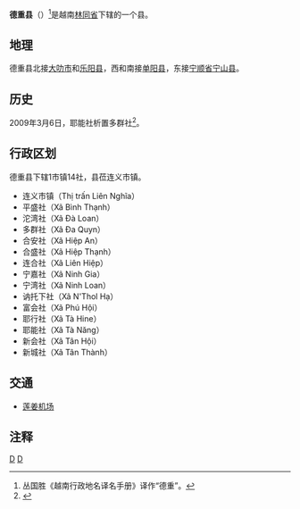 {{Infobox Settlement
|name                   = 德重县
|settlement_type        = 县
|official_name          = 
|other_name             = 
|native_name            = {{lang|vi|Huyện Đức Trọng}}
|nickname               = 
|motto                  = 
|image_skyline          = Ngã 3 liên khương.png
|imagesize              = 
|image_caption          = 
|image_flag             = 
|flag_size              = 
|image_seal             = 
|seal_size              = 
|image_shield           = 
|shield_size            = 
|image_blank_emblem     = 
|blank_emblem_size      = 
|image_map              = {{Infobox mapframe|frame-width=250|zoom=10}}
|mapsize                = 
|map_caption            = 
|image_map1             = 
|mapsize1               = 
|map_caption1           = 
|pushpin_map            = Vietnam
|pushpin_label_position = bottom
|pushpin_map_caption    = 
|pushpin_map1           = 
|pushpin_label_position1= 
|pushpin_map_caption1   = 
|subdivision_type       = 国家
|subdivision_name       = {{flag|Vietnam}}
|subdivision_type1      = [[越南行政区划|省]]
|subdivision_name1      = [[林同省|林同省]]
|subdivision_type2      = 行政区划
|subdivision_name2      = 1市镇14社
|subdivision_type3      = 
|subdivision_name3      = 
|seat_type              = 县莅
|seat                   = {{link-vi|连义市镇|Liên Nghĩa (thị trấn)}}
|government_type        = 
|leader_title           = 
|leader_name            = 
|leader_title1          = 
|leader_name1           = 
|established_title      = 
|established_date       = 
|area_magnitude         = 
|unit_pref              = 
|area_footnotes         = 
|area_total_km2         = 901.8
|area_land_km2          = 
|area_water_km2         = 
|area_water_percent     = 
|area_urban_km2         = 
|area_metro_km2         = 
|population_as_of       = 2017年
|population_footnotes   = 
|population_note        = 
|population_total       = 178100
|population_density_km2 = auto
|population_metro             = 
|population_density_metro_km2 = 
|population_urban             = 
|population_density_urban_km2 = 
|timezone               = [[越南标准时间|越南标准时间]]
|utc_offset             = +7
|elevation_footnotes    = 
|elevation_m            = 
|coor_type              = 
|coordinates            = 
|postal_code_type       = 
|postal_code            = 
|area_code              = 
|website                = [http://ductrong.lamdong.gov.vn 德重县电子信息门户网站]
|footnotes              = 
}}
'''德重县'''（{{vie|v='''Huyện Đức Trọng'''}}）<ref>丛国胜《越南行政地名译名手册》译作“德重”。</ref>是越南[[林同省|林同省]]下辖的一个县。

==地理==
德重县北接[[大叻市|大叻市]]和[[乐阳县|乐阳县]]，西和南接[[单阳县|单阳县]]，东接[[宁顺省|宁顺省]][[宁山县|宁山县]]。

==历史==
2009年3月6日，耶能社析置多群社<ref>{{Cite web |url=https://thuvienphapluat.vn/van-ban/Bo-may-hanh-chinh/Nghi-dinh-10-ND-CP-dieu-chinh-dia-gioi-hanh-chinh-xa-thanh-lap-thuoc-thanh-pho-Da-Lat-huyen-Duc-Trong-Di-Linh-tinh-Lam-Dong-86130.aspx |title=Nghị định 10/NĐ-CP điều chỉnh địa giới hành chính xã, thành lập xã thuộc thành phố Đà Lạt, huyện Đức Trọng, huyện Di Linh, tỉnh Lâm Đồng |access-date=2020-04-25 |archive-date=2021-02-08 |archive-url=https://web.archive.org/web/20210208011228/https://thuvienphapluat.vn/van-ban/Bo-may-hanh-chinh/Nghi-dinh-10-ND-CP-dieu-chinh-dia-gioi-hanh-chinh-xa-thanh-lap-thuoc-thanh-pho-Da-Lat-huyen-Duc-Trong-Di-Linh-tinh-Lam-Dong-86130.aspx |dead-url=no }}</ref>。

==行政区划==
德重县下辖1市镇14社，县莅连义市镇。
*连义市镇（Thị trấn Liên Nghĩa）
*平盛社（Xã Bình Thạnh）
*沱湾社（Xã Đà Loan）
*多群社（Xã Đa Quyn）
*合安社（Xã Hiệp An）
*合盛社（Xã Hiệp Thạnh）
*连合社（Xã Liên Hiệp）
*宁嘉社（Xã Ninh Gia）
*宁湾社（Xã Ninh Loan）
*讷托下社（Xã N'Thol Hạ）
*富会社（Xã Phú Hội）
*耶行社（Xã Tà Hine）
*耶能社（Xã Tà Năng）
*新会社（Xã Tân Hội）
*新城社（Xã Tân Thành）

==交通==
*[[莲姜机场|莲姜机场]]

==注释==
{{reflist}}

{{林同省行政区划}}
{{越南西原之县市镇区域划分}}

[[Category:越南县份|D]]
[[Category:林同省|D]]